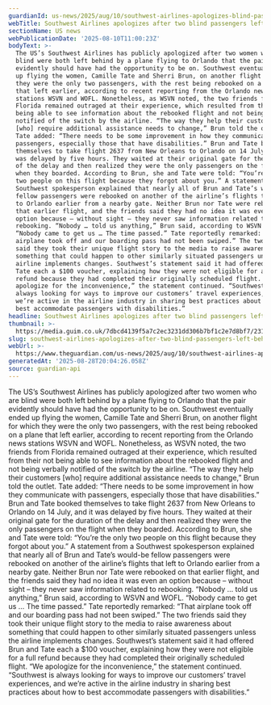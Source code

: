 ```yaml
---
guardianId: us-news/2025/aug/10/southwest-airlines-apologizes-blind-passengers
webTitle: Southwest Airlines apologizes after two blind passengers left behind by plane
sectionName: US news
webPublicationDate: '2025-08-10T11:00:23Z'
bodyText: >-
  The US’s Southwest Airlines has publicly apologized after two women who are
  blind were both left behind by a plane flying to Orlando that the pair
  evidently should have had the opportunity to be on. Southwest eventually ended
  up flying the women, Camille Tate and Sherri Brun, on another flight for which
  they were the only two passengers, with the rest being rebooked on a plane
  that left earlier, according to recent reporting from the Orlando news
  stations WSVN and WOFL. Nonetheless, as WSVN noted, the two friends from
  Florida remained outraged at their experience, which resulted from their not
  being able to see information about the rebooked flight and not being verbally
  notified of the switch by the airline. “The way they help their customers
  [who] require additional assistance needs to change,” Brun told the outlet.
  Tate added: “There needs to be some improvement in how they communicate with
  passengers, especially those that have disabilities.” Brun and Tate booked
  themselves to take flight 2637 from New Orleans to Orlando on 14 July, and it
  was delayed by five hours. They waited at their original gate for the duration
  of the delay and then realized they were the only passengers on the flight
  when they boarded. According to Brun, she and Tate were told: “You’re the only
  two people on this flight because they forgot about you.” A statement from a
  Southwest spokesperson explained that nearly all of Brun and Tate’s would-be
  fellow passengers were rebooked on another of the airline’s flights that left
  to Orlando earlier from a nearby gate. Neither Brun nor Tate were rebooked on
  that earlier flight, and the friends said they had no idea it was even an
  option because – without sight – they never saw information related to
  rebooking. “Nobody … told us anything,” Brun said, according to WSVN and WOFL.
  “Nobody came to get us … The time passed.” Tate reportedly remarked: “That
  airplane took off and our boarding pass had not been swiped.” The two friends
  said they took their unique flight story to the media to raise awareness about
  something that could happen to other similarly situated passengers unless the
  airline implements changes. Southwest’s statement said it had offered Brun and
  Tate each a $100 voucher, explaining how they were not eligible for a full
  refund because they had completed their originally scheduled flight. “We
  apologize for the inconvenience,” the statement continued. “Southwest is
  always looking for ways to improve our customers’ travel experiences, and
  we’re active in the airline industry in sharing best practices about how to
  best accommodate passengers with disabilities.”
headline: Southwest Airlines apologizes after two blind passengers left behind by plane
thumbnail: >-
  https://media.guim.co.uk/7dbcd4139f5a7c2ec3231dd306b7bf1c2e7d8bf7/231_0_3000_2400/500.jpg
slug: southwest-airlines-apologizes-after-two-blind-passengers-left-behind-by-plane
webUrl: >-
  https://www.theguardian.com/us-news/2025/aug/10/southwest-airlines-apologizes-blind-passengers
generatedAt: '2025-08-28T20:04:26.058Z'
source: guardian-api
---
```

The US’s Southwest Airlines has publicly apologized after two women who are blind were both left behind by a plane flying to Orlando that the pair evidently should have had the opportunity to be on. Southwest eventually ended up flying the women, Camille Tate and Sherri Brun, on another flight for which they were the only two passengers, with the rest being rebooked on a plane that left earlier, according to recent reporting from the Orlando news stations WSVN and WOFL. Nonetheless, as WSVN noted, the two friends from Florida remained outraged at their experience, which resulted from their not being able to see information about the rebooked flight and not being verbally notified of the switch by the airline. “The way they help their customers [who] require additional assistance needs to change,” Brun told the outlet. Tate added: “There needs to be some improvement in how they communicate with passengers, especially those that have disabilities.” Brun and Tate booked themselves to take flight 2637 from New Orleans to Orlando on 14 July, and it was delayed by five hours. They waited at their original gate for the duration of the delay and then realized they were the only passengers on the flight when they boarded. According to Brun, she and Tate were told: “You’re the only two people on this flight because they forgot about you.” A statement from a Southwest spokesperson explained that nearly all of Brun and Tate’s would-be fellow passengers were rebooked on another of the airline’s flights that left to Orlando earlier from a nearby gate. Neither Brun nor Tate were rebooked on that earlier flight, and the friends said they had no idea it was even an option because – without sight – they never saw information related to rebooking. “Nobody … told us anything,” Brun said, according to WSVN and WOFL. “Nobody came to get us … The time passed.” Tate reportedly remarked: “That airplane took off and our boarding pass had not been swiped.” The two friends said they took their unique flight story to the media to raise awareness about something that could happen to other similarly situated passengers unless the airline implements changes. Southwest’s statement said it had offered Brun and Tate each a $100 voucher, explaining how they were not eligible for a full refund because they had completed their originally scheduled flight. “We apologize for the inconvenience,” the statement continued. “Southwest is always looking for ways to improve our customers’ travel experiences, and we’re active in the airline industry in sharing best practices about how to best accommodate passengers with disabilities.”
